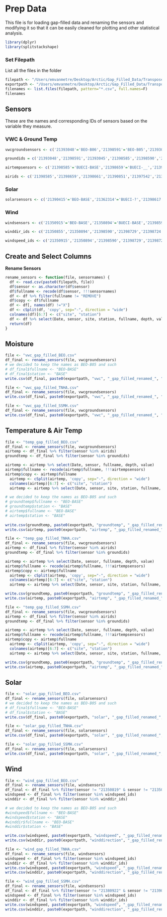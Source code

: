 # Prep Data

This file is for loading gap-filled data and renaming the sensors and modifying it so that it can be easily cleaned for plotting and other statistical analysis.


```r
library(dplyr)
library(splitstackshape)
```


### Set Filepath

List all the files in the folder
```r
filepath <- "/Users/emvanmetre/Desktop/Arctic/Gap_Filled_Data/Transposed/"
exportpath <- "/Users/emvanmetre/Desktop/Arctic/Gap_Filled_Data/Transposed/"
filenames <- list.files(filepath, pattern="*.csv", full.names=F)
filenames
```


## Sensors

These are the names and corresponding IDs of sensors based on the variable they measure.



### VWC & Ground Temp
```r
vwcgroundsensors <- c('21393048'='BEO-B06','21398591'='BEO-B05','21393045'='BEO-B07','21398585'='BUECI-BASE','21398590'='BUECI-SA','21398583'='BUECI-SB','21393042'='BUECI-SC','21398584'='BUECI-SD','21398579'='BUECI-SE','21398578'='BUECI-SF01','21398598'='BUECI-SF02','21398588'='SSMH-BASE','21398599'='SSMH-SA','21393044'='SSMH-SB','21393049'='SSMH-SD','21398594'='SSMH-SE','21393043'='SSMH-SF','21398586'='SSMH-SG','21398580'='SSMH-SH','21398581'='SSMH-SI','21206939'='TNHA-BASE','21398593'='TNHA-SA','21398587'='TNHA-SB','21393047'='TNHA-SC','21398601'='TNHA-SD','21398577'='TNHA-SE','21398576'='BEO-B08','21393046'='TNHA-SC','21166008'='SSMH-SC','21212510'='REMOVE')

groundids = c('21393048','21398591','21393045','21398585','21398590','21398583','21393042','21398584','21398579','21398578','21398598','21398588','21398599','21393044','21393049','21398594','21393043','21398586','21398580','21398581','21206939','21398593','21398587','21393047','21398601','21398577','21398576','21393046')
```

```r
airtempsensors <- c('21398585'='BUECI-BASE','21398659'='BUECI-__','21398661'='BUECI-__','21390851'='BUECI-BASE','21397542'='BUECI-__','21398671'='BUECI-SA','21362254'='BUECI-SB','21398668'='BUECI-SC','21362256'='BUECI-SD','21187245'='BUECI-SE','21390849'='SSMH-BASE','21398670'='SSMH-SA','21398665'='SSMH-SB','21398667'='SSMH-SI','21212510'='TNHA-SF','21218018'='TNHA-BASE','21390850'='TNHA-BASE','21380919'='TNHA-SA','21398676'='TNHA-SB','21398664'='TNHA-SB','21398674'='TNHA-SC','21398666'='TNHA-SD','21981318'='BEO-BASE','21187247'='REMOVE','21397541'='REMOVE')

airids <- c('21398585','21398659','21398661','21390851','21397542','21398671','21362254','21398668','21362256','21187245','21390849','21398670','21398665','21398667','21212510','21218018','21390850','21380919','21398676','21398664','21398674','21398666','21981318')
```


### Solar
```r
solarsensors <- c('21390415'='BEO-BASE','21362314'='BUECI-?','21398617'='BUECI-??','21398621'='BUECI-???','21398623'='BUECI-????','21390411'='BUECI-BASE','21390414'='BUECI-?????','21398618'='BUECI-SA','21398624'='BUECI-SB','21362313'='BUECI-SC','21362316'='BUECI-SD','21362320'='BUECI-SE','21390413'='SSMH-BASE','21398622'='SSMH-SA','21362319'='SSMH-SB','21398619'='SSMH-SI','21362318'='TNHA-SB','21176526'='TNHA-BASE','21398620'='TNHA-SA','21398616'='TNHA-SB','21362317'='TNHA-SC','21362315'='TNHA-SD','21390412'='REMOVE')
```

### Wind
```r
windsensors <- c('21350915'='BEO-BASE','21350894'='BUECI-BASE','21398590'='BUECI-SA','21398729'='BUECI-SB','21398724'='BUECI-SC','21398660'='BUECI-SD','21398719'='BUECI-SE','21350901'='SSMH-BASE','21350910'='SSMH-BASE','21206911'='SSMH-SA','21206912'='SSMH-SB','21398711'='SSMH-SI','21176861'='TNHA-BASE','21398709'='TNHA-SA','21181033'='TNHA-SB','21398715'='TNHA-SB','21206909'='TNHA-SC','21398712'='TNHA-SD','21390849'='REMOVE','21398665'='REMOVE','21398667'='REMOVE','21398670'='REMOVE','21981320'='REMOVE','21350819'='REMOVE','21350855'='BEO-BASE','21350820'='SSMH-BASE','21167037'='TNHA-BASE')

winddir_ids <- c('21350855','21350894','21398590','21398729','21398724','21398660','21398719','21350820','21206911','21206912','21398711','21181033','21167037','21398709','21398715','21206909','21398712')

windspeed_ids <- c('21350915','21350894','21398590','21398729','21398724','21398660','21398719','21350901','21350910','21206911','21206912','21398711','21176861','21398709','21181033','21398715','21206909','21398712')
```



## Create and Select Columns

**Rename Sensors**

```r
rename_sensors <- function(file, sensornames) {
  df <- read.csv(paste0(filepath, file))
  df$sensor <- as.character(df$sensor)
  df$fullname <- recode(df$sensor, !!!sensornames)
  df <- df %>% filter(fullname != "REMOVE")
  df$copy <- df$fullname
  df <- df[, names(df) !="X"]
  df <- cSplit(df, 'copy', sep="-", direction = "wide")
  colnames(df)[6:7] <- c("site", "station")
  df <- df %>% select(Date, sensor, site, station, fullname, depth, value)
  return(df)
}
```



## Moisture

```r
file <- "vwc_gap_filled_BEO.csv"
df_final <- rename_sensors(file, vwcgroundsensors)
# we decided to keep the names as BEO-B05 and such
# df_final$fullname <- "BEO-BASE"
# df_final$station <- "BASE"
write.csv(df_final, paste0(exportpath, "vwc", "_gap_filled_renamed_", "BEO", ".csv"))
```

```r
file <- "vwc_gap_filled_TNHA.csv"
df_final <- rename_sensors(file, vwcgroundsensors)
write.csv(df_final, paste0(exportpath, "vwc", "_gap_filled_renamed_", "TNHA", ".csv"))
```

```r
file <- "vwc_gap_filled_SSMH.csv"
df_final <- rename_sensors(file, vwcgroundsensors)
write.csv(df_final, paste0(exportpath, "vwc", "_gap_filled_renamed_", "SSMH", ".csv"))
```

## Temperature & Air Temp

```r
file <- "temp_gap_filled_BEO.csv"
df_final <- rename_sensors(file, vwcgroundsensors)
airtemp <- df_final %>% filter(sensor %in% airids)
groundtemp <- df_final %>% filter(sensor %in% groundids)

airtemp <- airtemp %>% select(Date, sensor, fullname, depth, value)
airtemp$fullname <- recode(airtemp$fullname, !!!airtempsensors)
airtemp$copy <- airtemp$fullname
  airtemp <- cSplit(airtemp, 'copy', sep="-", direction = "wide")
  colnames(airtemp)[6:7] <- c("site", "station")
  airtemp <- airtemp %>% select(Date, sensor, site, station, fullname, depth, value)

# we decided to keep the names as BEO-B05 and such
# groundtemp$fullname <- "BEO-BASE"
# groundtemp$station <- "BASE"
# airtemp$fullname <- "BEO-BASE"
# airtemp$station <- "BASE"
  
write.csv(groundtemp, paste0(exportpath, "groundtemp", "_gap_filled_renamed_", "BEO", ".csv"))
write.csv(airtemp, paste0(exportpath, "airtemp", "_gap_filled_renamed_", "BEO", ".csv"))
```

```r
file <- "temp_gap_filled_TNHA.csv"
df_final <- rename_sensors(file, vwcgroundsensors)
airtemp <- df_final %>% filter(sensor %in% airids)
groundtemp <- df_final %>% filter(sensor %in% groundids)

airtemp <- airtemp %>% select(Date, sensor, fullname, depth, value)
airtemp$fullname <- recode(airtemp$fullname, !!!airtempsensors)
airtemp$copy <- airtemp$fullname
  airtemp <- cSplit(airtemp, 'copy', sep="-", direction = "wide")
  colnames(airtemp)[6:7] <- c("site", "station")
  airtemp <- airtemp %>% select(Date, sensor, site, station, fullname, depth, value)

write.csv(groundtemp, paste0(exportpath, "groundtemp", "_gap_filled_renamed_", "TNHA", ".csv"))
write.csv(airtemp, paste0(exportpath, "airtemp", "_gap_filled_renamed_", "TNHA", ".csv"))
```


```r
file <- "temp_gap_filled_SSMH.csv"
df_final <- rename_sensors(file, vwcgroundsensors)
airtemp <- df_final %>% filter(sensor %in% airids)
groundtemp <- df_final %>% filter(sensor %in% groundids)

airtemp <- airtemp %>% select(Date, sensor, fullname, depth, value)
airtemp$fullname <- recode(airtemp$fullname, !!!airtempsensors)
airtemp$copy <- airtemp$fullname
  airtemp <- cSplit(airtemp, 'copy', sep="-", direction = "wide")
  colnames(airtemp)[6:7] <- c("site", "station")
  airtemp <- airtemp %>% select(Date, sensor, site, station, fullname, depth, value)

write.csv(groundtemp, paste0(exportpath, "groundtemp", "_gap_filled_renamed_", "SSMH", ".csv"))
write.csv(airtemp, paste0(exportpath, "airtemp", "_gap_filled_renamed_", "SSMH", ".csv"))
```


## Solar

```r
file <- "solar_gap_filled_BEO.csv"
df_final <- rename_sensors(file, solarsensors)
# we decided to keep the names as BEO-B05 and such
# df_final$fullname <- "BEO-BASE"
# df_final$station <- "BASE"
write.csv(df_final, paste0(exportpath, "solar", "_gap_filled_renamed_", "BEO", ".csv"))
```

```r
file <- "solar_gap_filled_TNHA.csv"
df_final <- rename_sensors(file, solarsensors)
write.csv(df_final, paste0(exportpath, "solar", "_gap_filled_renamed_", "TNHA", ".csv"))
```

```r
file <- "solar_gap_filled_SSMH.csv"
df_final <- rename_sensors(file, solarsensors)
write.csv(df_final, paste0(exportpath, "solar", "_gap_filled_renamed_", "SSMH", ".csv"))
```


## Wind

```r
file <- "wind_gap_filled_BEO.csv"
df_final <- rename_sensors(file, windsensors)
df_final <- df_final %>% filter(sensor != "21350819" & sensor != "21350901" & sensor != "21350910")
windspeed <- df_final %>% filter(sensor %in% windspeed_ids)
winddir <- df_final %>% filter(sensor %in% winddir_ids)

# we decided to keep the names as BEO-B05 and such
#windspeed$fullname <- "BEO-BASE"
#windspeed$station <- "BASE"
#winddir$fullname <- "BEO-BASE"
#winddir$station <- "BASE"

write.csv(windspeed, paste0(exportpath, "windspeed", "_gap_filled_renamed_", "BEO", ".csv"))
write.csv(winddir, paste0(exportpath, "winddirection", "_gap_filled_renamed_", "BEO", ".csv"))
```

```r
file <- "wind_gap_filled_TNHA.csv"
df_final <- rename_sensors(file, windsensors)
windspeed <- df_final %>% filter(sensor %in% windspeed_ids)
winddir <- df_final %>% filter(sensor %in% winddir_ids)
write.csv(windspeed, paste0(exportpath, "windspeed", "_gap_filled_renamed_", "TNHA", ".csv"))
write.csv(winddir, paste0(exportpath, "winddirection", "_gap_filled_renamed_", "TNHA", ".csv"))
```

```r
file <- "wind_gap_filled_SSMH.csv"
df_final <- rename_sensors(file, windsensors)
df_final <- df_final %>% filter(sensor != "21380922" & sensor != "21390849" & sensor != "21398665" & sensor != "21398667")
windspeed <- df_final %>% filter(sensor %in% windspeed_ids)
winddir <- df_final %>% filter(sensor %in% winddir_ids)
write.csv(windspeed, paste0(exportpath, "windspeed", "_gap_filled_renamed_", "SSMH", ".csv"))
write.csv(winddir, paste0(exportpath, "winddirection", "_gap_filled_renamed_", "SSMH", ".csv"))
```